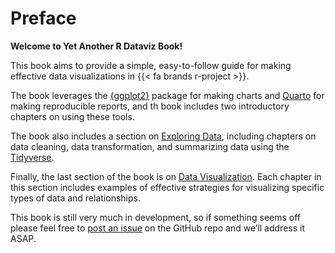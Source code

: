 # Preface {#sec-preface .unnumbered}

**Welcome to Yet Another R Dataviz Book!**

This book aims to provide a simple, easy-to-follow guide for making effective data visualizations in {{< fa brands r-project >}}.

The book leverages the [{ggplot2}](https://ggplot2.tidyverse.org/) package for making charts and [Quarto](https://quarto.org/) for making reproducible reports, and th book includes two introductory chapters on using these tools.

The book also includes a section on [Exploring Data](part2-exploring.qmd), including chapters on data cleaning, data transformation, and summarizing data using the [Tidyverse](https://www.tidyverse.org/).

Finally, the last section of the book is on [Data Visualization](part3-data-viz.qmd). Each chapter in this section includes examples of effective strategies for visualizing specific types of data and relationships.

This book is still very much in development, so if something seems off please feel free to [post an issue](https://github.com/jhelvy/yardbook/issues) on the GitHub repo and we'll address it ASAP.

